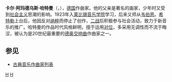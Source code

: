 {{otheruses|other=丹麦作曲家J.P.E.哈特曼|约翰·彼得·埃米琉斯·哈特曼}}
{{Infobox classical
| 中文名 = K.A.哈特曼
| 画像 = KarlAmadeushartmann.jpg
| 附注 =  
| 原文名 = Karl Amadeus Hartmann
| 国别 = 德国
| 出生日期 = 1905年8月2日
| 出生地 = 慕尼黑
| 逝世日期 = 1963年12月5日(58歲)
| 逝世地 = 慕尼黑
| 所属时期 = 20世纪
| 所属乐派 = 
| 擅长作品类型 = 歌剧，管弦乐
| 代表作 = 歌剧《质朴的青年》，八部交响曲，小提琴协奏曲
| 师从 = [[韦伯恩|韦伯恩]]
| 学生 = 
| 官方网站 = 
}}

'''卡尔·阿玛德乌斯·哈特曼'''（{{lang-de|'''Karl Amadeus Hartmann'''}}，{{bd|1905年|8月2日|1963年|12月5日}}），[[德国|德国]]作曲家。他的父亲是著名的画家，少年时又受到[[社会主义|社会主义]]思潮的影响。1923年入[[莱比锡音乐学院|莱比锡音乐学院]]学习，后来又师从[[韦伯恩|韦伯恩]]。[[希特勒|希特勒]]上台后，他因反对[[纳粹|纳粹]]而停止了创作，[[二战|二战]]后积极参与社会活动，致力于新音乐的推广。哈特曼的作品时代风格鲜明，擅于运用[[对位|对位]]，多采用无调性而不流于晦涩，被认为是20世纪最重要的[[德奥|德奥]][[交响曲|交响曲]]作曲家之一。


== 参见 ==
* [[古典音乐作曲家列表|古典音乐作曲家列表]]

{{Authority control}}
[[Category:德国作曲家|H]]
[[Category:20世纪作曲家|H]]